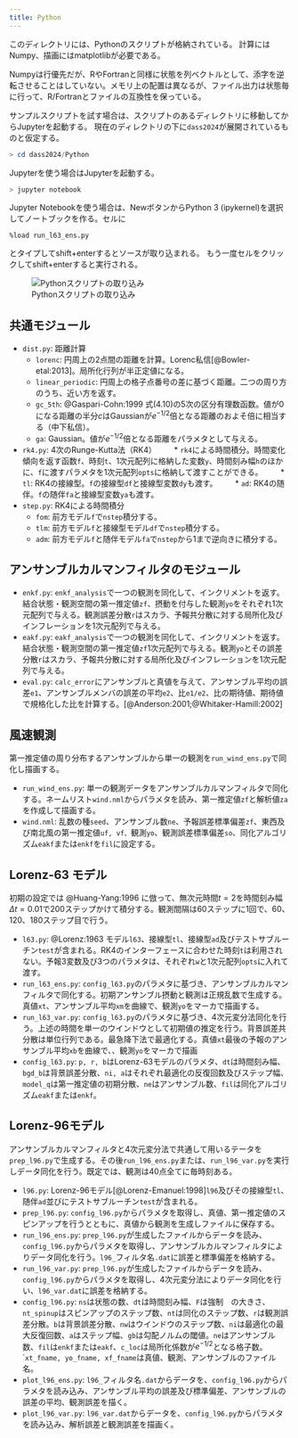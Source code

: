 ```yaml
---
title: Python
---
```

このディレクトリには、Pythonのスクリプトが格納されている。
計算にはNumpy、描画にはmatplotlibが必要である。

Numpyは行優先だが、RやFortranと同様に状態を列ベクトルとして、添字を逆転させることはしていない。メモリ上の配置は異なるが、ファイル出力は状態毎に行って、R/Fortranとファイルの互換性を保っている。

サンプルスクリプトを試す場合は、スクリプトのあるディレクトリに移動してからJupyterを起動する。
現在のディレクトリの下に`dass2024`が展開されているものと仮定する。

```powershell
> cd dass2024/Python
```
Jupyterを使う場合はJupyterを起動する。

```powershell
> jupyter notebook
```

Jupyter Notebookを使う場合は、NewボタンからPython 3 (ipykernel)を選択してノートブックを作る。セルに

```jupyter
%load run_l63_ens.py
```

とタイプしてshift+enterするとソースが取り込まれる。
もう一度セルをクリックしてshift+enterすると実行される。

![Pythonスクリプトの取り込み](jupyter.png)


## 共通モジュール

- `dist.py`: 距離計算
    * `lorenc`: 円周上の2点間の距離を計算。Lorenc私信[@Bowler-etal:2013]。局所化行列が半正定値になる。
    * `linear_periodic`: 円周上の格子点番号の差に基づく距離。二つの周り方のうち、近い方を返す。
    * `gc_5th`: @Gaspari-Cohn:1999 式(4.10)の5次の区分有理数函数。値が0になる距離の半分$c$はGaussianが$e^{-1/2}$倍となる距離のおよそ\sqrt{10/3}倍に相当する（中下私信）。
    * `ga`: Gaussian。値が$e^{-1/2}$倍となる距離をパラメタとして与える。
- `rk4.py`: 4次のRunge-Kutta法（RK4）
　　* `rk4`による時間積分。時間変化傾向を返す函数`f`、時刻`t`、1次元配列に格納した変数`y`、時間刻み幅`h`のほかに、`f`に渡すパラメタを1次元配列`opts`に格納して渡すことができる。
　　* `tl`: RK4の接線型。`f`の接線型`df`と接線型変数`dy`も渡す。
　　* `ad`: RK4の随伴。`f`の随伴`fa`と接線型変数`ya`も渡す。
- `step.py`: RK4による時間積分
    * `fom`: 前方モデル`f`で`nstep`積分する。
    * `tlm`: 前方モデル`f`と接線型モデル`df`で`nstep`積分する。
    * `adm`: 前方モデル`f`と随伴モデル`fa`で`nstep`から1まで逆向きに積分する。

## アンサンブルカルマンフィルタのモジュール

- `enkf.py`: `enkf_analysis`で一つの観測を同化して、インクリメントを返す。結合状態・観測空間の第一推定値`zf`、摂動を付与した観測`yo`をそれぞれ1次元配列で与える。観測誤差分散`r`はスカラ、予報共分散に対する局所化及びインフレーションを1次元配列で与える。
- `eakf.py`: `eakf_analysis`で一つの観測を同化して、インクリメントを返す。結合状態・観測空間の第一推定値`zf`1次元配列で与える。観測`yo`とその誤差分散`r`はスカラ、予報共分散に対する局所化及びインフレーションを1次元配列で与える。
- `eval.py`: `calc_error`にアンサンブルと真値を与えて、アンサンブル平均の誤差`e1`、アンサンブルメンバの誤差の平均`e2`、比`e1/e2`、比の期待値、期待値で規格化した比を計算する。[@Anderson:2001;@Whitaker-Hamill:2002]

## 風速観測

第一推定値の周り分布するアンサンブルから単一の観測を`run_wind_ens.py`で同化し描画する。

- `run_wind_ens.py`: 単一の観測データをアンサンブルカルマンフィルタで同化する。ネームリスト`wind.nml`からパラメタを読み、第一推定値`zf`と解析値`za`を作成して描画する。
- `wind.nml`: 乱数の種`seed`、アンサンブル数`ne`、予報誤差標準偏差`zf`、東西及び南北風の第一推定値`uf, vf、`観測`yo`、観測誤差標準偏差`so`、同化アルゴリズム`eakf`または`enkf`を`fil`に設定する。

## Lorenz-63 モデル

初期の設定では @Huang-Yang:1996 に倣って、無次元時間$t=2$を時間刻み幅$\Delta t=0.01$で200ステップかけて積分する。観測間隔は60ステップに1回で、60、120、180ステップ目で行う。

- `l63.py`: @Lorenz:1963 モデル`l63`、接線型`tl`、接線型`ad`及びテストサブルーチン`test`が含まれる。RK4のインターフェースに合わせた時刻`t`は利用されない。予報3変数及び3つのパラメタは、それぞれ`w`と1次元配列`opts`に入れて渡す。
- `run_l63_ens.py`: `config_l63.py`のパラメタに基づき、アンサンブルカルマンフィルタで同化する。初期アンサンブル摂動と観測は正規乱数で生成する。真値`xt`、アンサンブル平均`xm`を曲線で、観測`yo`をマーカで描画する。
- `run_l63_var.py`: `config_l63.py`のパラメタに基づき、4次元変分法同化を行う。上述の時間を単一のウインドウとして初期値の推定を行う。背景誤差共分散は単位行列である。最急降下法で最適化する。真値`xt`最後の予報のアンサンブル平均`xb`を曲線で、、観測`yo`をマーカで描画
- `config_l63.py`: `p, r, b`はLorenz-63モデルのパラメタ、`dt`は時間刻み幅、`bgd_b`は背景誤差分散、`ni, a`はそれぞれ最適化の反復回数及びステップ幅、`model_q`は第一推定値の初期分散、`ne`はアンサンブル数、`fil`は同化アルゴリズム`eakf`または`enkf`。

## Lorenz-96モデル

アンサンブルカルマンフィルタと4次元変分法で共通して用いるテータを`prep_l96.py`で生成する。その後`run_l96_ens.py`または、`run_l96_var.py`を実行しデータ同化を行う。既定では、観測は40点全てに毎時刻ある。

- `l96.py`: Lorenz-96モデル[@Lorenz-Emanuel:1998]`l96`及びその接線型`tl`、随伴`ad`並びにテストサブルーチン`test`が含まれる。
- `prep_l96.py`: `config_l96.py`からパラメタを取得し、真値、第一推定値のスピンアップを行うとともに、真値から観測を生成しファイルに保存する。
- `run_l96_ens.py`: `prep_l96.py`が生成したファイルからデータを読み、`config_l96.py`からパラメタを取得し、アンサンブルカルマンフィルタによりデータ同化を行う。`l96_`フィルタ名`.dat`に誤差と標準偏差を格納する。
- `run_l96_var.py`: `prep_l96.py`が生成したファイルからデータを読み、`config_l96.py`からパラメタを取得し、4次元変分法によりデータ同化を行い、`l96_var.dat`に誤差を格納する。
- `config_l96.py`: `ns`は状態の数、`dt`は時間刻み幅、`F`は強制　の大きさ、`nt_spinup`はスピンアップのステップ数、`nt`は同化のステップ数、`r`は観測誤差分散。`b`は背景誤差分散、`nw`はウインドウのステップ数、`ni`は最適化の最大反復回数、`a`はステップ幅、`gb`は勾配ノルムの閾値。`ne`はアンサンブル数、`fil`は`enkf`または`eakf`、`c_loc`は局所化係数が$e^{-1/2}$となる格子数。``xt_fname, yo_fname, xf_fname`は真値、観測、アンサンブルのファイル名。
- `plot_l96_ens.py`: `l96_`フィルタ名`.dat`からデータを、`config_l96.py`からパラメタを読み込み、アンサンブル平均の誤差及び標準偏差、アンサンブルの誤差の平均、観測誤差を描く。
- `plot_l96_var.py`: `l96_var.dat`からデータを、`config_l96.py`からパラメタを読み込み、解析誤差と観測誤差を描画く。